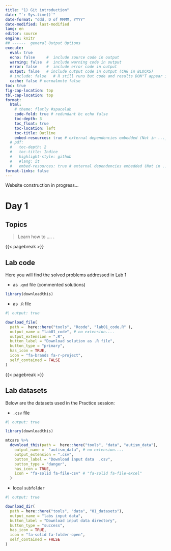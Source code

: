 ```yaml
---
title: "1) Git introduction"
date: "`r Sys.time()`"
date-format: "ddd, D of MMMM, YYYY"
date-modified: last-modified
lang: en
editor: source
engine: knitr
## ------  general Output Options
execute:     
  eval: true
  echo: false     #  include source code in output
  warning: false  #  include warning code in output
  error: false    #  include error code in output
  output: false   # include output code in output (CHG in BLOCKS)
  # include: false   # R still runs but code and results DON"T appear in output  
  cache: false # normalmnte false
toc: true
fig-cap-location: top
tbl-cap-location: top
format:
  html:
    # theme: flatly #spacelab
    code-fold: true # redundant bc echo false 
    toc-depth: 3
    toc_float: true
    toc-location: left
    toc-title: Outline
    embed-resources: true # external dependencies embedded (Not in ..._files/)
  # pdf:
  #   toc-depth: 2
  #   toc-title: Indice
  #   highlight-style: github
  #   #lang: it
  #   embed-resources: true # external dependencies embedded (Not in ..._files/)
format-links: false
---
```


::: {.callout-caution collapse="false"}
Website construction in progress...
:::

# Day 1

## Topics

> Learn how to .... .

{{< pagebreak >}}

## Lab code

Here you will find the solved problems  addressed in Lab 1

-   as `.qmd` file (commented solutions)

```r
library(downloadthis)
```


 
-   as `.R` file

```r
#| output: true

download_file(
  path =  here::here("tools", "Rcode", "lab01_code.R" ),
  output_name = "lab01_code", # no extension.... 
  output_extension = ".R",  
  button_label = "Download solution as .R file",
  button_type = "primary",
  has_icon = TRUE,
  icon = "fa-brands fa-r-project",
  self_contained = FALSE
)
```

{{< pagebreak >}}

## Lab datasets

<!-- using {downloadthis} + https://fontawesome.com/search?q=directory&o=r -->
<!-- Button type + default, warning, primary, success, info, warning, danger -->
Below are the datasets used in the Practice session: 


+ `.csv` file

```r
#| output: true

library(downloadthis)

mtcars %>%
  download_this(path =  here::here("tools", "data", "autism_data"), 
    output_name =  "autism_data", # no extension.... 
    output_extension = ".csv",
    button_label = "Download input data  .csv",
    button_type = "danger",
    has_icon = TRUE,
    icon = "fa-solid fa-file-csv" # "fa-solid fa-file-excel"
  )
```

+ local `subfolder`

```r
#| output: true

download_dir(
  path = here::here("tools", "data", "01_datasets"),
  output_name = "labs input data",
  button_label = "Download input data directory",
  button_type = "success",
  has_icon = TRUE,
  icon = "fa-solid fa-folder-open",
  self_contained = FALSE
)
```
